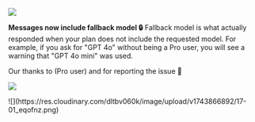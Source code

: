 
![](https://res.cloudinary.com/dltbv060k/image/upload/v1742050487/17-01_gqcqut.png)

**Messages now include fallback model 🔒**
Fallback model is what actually responded when your plan does not include the requested model.
For example, if you ask for "GPT 4o" without being a Pro user,
you will see a warning that "GPT 4o mini" was used.

Our thanks to <ReleaseUser name="chinh"/> (Pro user) and
<ReleaseUser name="huy"/> for reporting the issue 🙇

![](https://res.cloudinary.com/dltbv060k/image/upload/v1742050487/17-02_rsbezg.png)

<ReleaseBuild>
![](https://res.cloudinary.com/dltbv060k/image/upload/v1743866892/17-01_eqofnz.png)
</ReleaseBuild>
